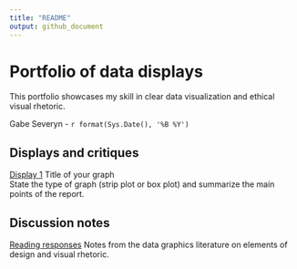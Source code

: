 ```yaml
---
title: "README"
output: github_document
---
```


# Portfolio of data displays

This portfolio showcases my skill in clear data visualization and ethical visual rhetoric.

Gabe Severyn - `r format(Sys.Date(), '%B %Y')`


## Displays and critiques 

[Display 1](reports/d1-temp.md) Title of your graph     
State the type of graph (strip plot or box plot) and summarize the main points of the report.

## Discussion notes    
[Reading responses](reports/reading-responses.md) Notes from the data graphics literature on elements of design and visual rhetoric. 